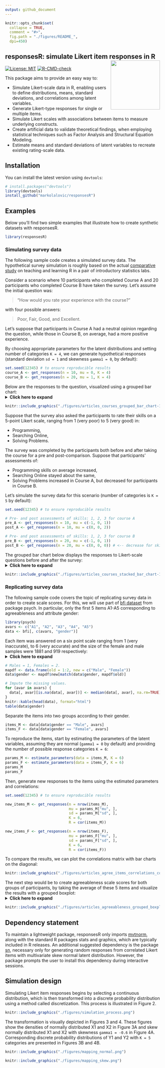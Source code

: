```yaml
---
output: github_document
---
```


```r
knitr::opts_chunk$set(
  collapse = TRUE,
  comment = "#>",
  fig.path = "./figures/README_",
  dpi=450)
```

## responsesR: simulate Likert item responses in R <img src='./figures/logo.png' align="right" height="160" />

<!-- badges: start -->
[![License: MIT](https://img.shields.io/badge/License-MIT-yellow.svg)](https://opensource.org/licenses/MIT)
[![R-CMD-check](https://github.com/markolalovic/responsesR/actions/workflows/R-CMD-check.yaml/badge.svg)](https://github.com/markolalovic/responsesR/actions/workflows/R-CMD-check.yaml)
<!-- badges: end -->

This package aims to provide an easy way to:

- Simulate Likert-scale data in R, enabling users to define distributions, means, standard deviations, and correlations among latent variables.
- Generate Likert-type responses for single or multiple items.
- Simulate Likert scales with associations between items to measure underlying constructs.
- Create artificial data to validate theoretical findings, when employing statistical techniques such as Factor Analysis and Structural Equation Modeling.
- Estimate means and standard deviations of latent variables to recreate existing rating-scale data.

## Installation
You can install the latest version using `devtools`:
```r
# install.packages("devtools")
library(devtools)
install_github("markolalovic/responsesR")
```

## Examples
Below you'll find two simple examples that illustrate how to create synthetic datasets with responsesR.

```r
library(responsesR)
```

### Simulating survey data
The following sample code creates a simulated survey data. The hypothetical survey simulation is roughly based on the actual [comparative study](https://arxiv.org/abs/2201.12960) on teaching and learning R in a pair of introductory statistics labs.

Consider a scenario where 10 participants who completed Course A and 20 participants who completed Course B have taken the survey. Let's assume the initial question was:

> "How would you rate your experience with the course?" 

with four possible answers: 

> Poor, Fair, Good, and Excellent. 

Let's suppose that participants in Course A had a neutral opinion regarding the question, while those in Course B, on average, had a more positive experience.

By choosing appropriate parameters for the latent distributions and setting number of categories `K = 4`, we can generate hypothetical responses (standard deviation `sd = 1` and skewness `gamma1 = 0`, by default):
```r
set.seed(12345) # to ensure reproducible results
course_A <- get_responses(n = 10, mu = 0, K = 4)
course_B <- get_responses(n = 20, mu = 1, K = 4)
```

Below are the responses to the question, visualized using a grouped bar chart:
<details>
  <summary><b><a style="cursor: pointer;">Click here to expand </a></b> </summary>

``` r
# To summarize the results, create a data frame from all responses.
K <- 4
ngroups <- 2
cats <- c("Poor", "Fair", "Good", "Excellent")
data <- data.frame(
  Course = rep(c("A", "B"), each=K),
  Response = factor(rep(cats, ngroups), levels=cats),
  Prop = c(get_prop_table(course_A, K), get_prop_table(course_B, K)))
data <- data[data$Prop > 0, ]
# > data
#   Course  Response Prop
# 1      A      Poor 0.30
# 2      A      Fair 0.20
# 3      A      Good 0.20
# 4      A Excellent 0.30
# 6      B      Fair 0.10
# 7      B      Good 0.25
# 8      B Excellent 0.65

# The results can then be visualized using a grouped bar chart.
xbreaks <- seq(from = 0, to = .8, length.out = 5)
xlimits <- c(0, max(data$Prop) + 0.01)
xlabs <- sapply(xbreaks, percentify)
data$Course <- factor(data$Course, levels = c("B", "A"))
p <- ggplot(data=data, aes(x=Prop, y=Response, fill=Course)) +
  geom_col(position=position_dodge2(preserve = "single", padding = 0)) +  
  scale_x_continuous(breaks = xbreaks, labels = xlabs, limits = xlimits) +  
  scale_y_discrete(limits = rev(levels(data$Response))) +
  scale_fill_manual("legend", 
                    values = c("#64BAAA", "#154E56"), 
                    labels = c("Course A", "Course B"),
                    limits = c("A", "B")) + 
  ggtitle("How would you rate your experience with the course?") +
  theme(text = element_text(size=10),
        axis.title.y = element_blank(),
        axis.title.x = element_blank(),
        legend.position = "bottom",
        legend.title = element_blank(),
        plot.title = element_text(size=11))
p
```

</details>
<p> </p>

```r
knitr::include_graphics("./figures/articles_courses_grouped_bar_chart-1.png")
```

Suppose that the survey also asked the participants to rate their skills on a 5-point Likert scale, ranging from 1 (very poor) to 5 (very good) in:

* Programming, 
* Searching Online, 
* Solving Problems. 

The survey was completed by the participants both before and after taking the course for a pre and post-comparison. Suppose that participants' assessments of:

* Programming skills on average increased, 
* Searching Online stayed about the same,
* Solving Problems increased in Course A, but decreased for participants in Course B.

Let's simulate the survey data for this scenario (number of categories is `K = 5` by default):
```r
set.seed(12345) # to ensure reproducible results

# Pre- and post assessments of skills: 1, 2, 3 for course A
pre_A <- get_responses(n = 10, mu = c(-1, 0, 1))
post_A <- get_responses(n = 10, mu = c(0, 0, 2))

# Pre- and post assessments of skills: 1, 2, 3 for course B
pre_B <- get_responses(n = 20, mu = c(-1, 0, 1))
post_B <- get_responses(n = 20, mu = c(0, 0, 0)) # <-- decrease for skill 3
```

The grouped bar chart below displays the responses to Likert-scale questions before and after the survey:
<details>
  <summary><b><a style="cursor: pointer;">Click here to expand </a></b> </summary>

``` r
# To summarize the results, create a data frame from all responses.
data <- list(pre_A, post_A, pre_B, post_B)
items <- 6 # for 3 questions before and after
K <- 5 # for a 5-point Likert scale
skills <- c("Programming", "Searching online", "Solving problems")
questions <- rep(as.vector(sapply(skills, function(skill) rep(skill, K))), 4)
questions <- factor(questions, levels = skills)
data <- data.frame (
  Course = c(rep("Course A", items * K), rep("Course B", items * K)),
  Question = questions,
  Time = as.factor(rep(c(rep("before", 3*K), rep("after", 3*K)), 2)),
  resp = rep(rep(1:K, 3), length(data)),
  prop = as.vector(sapply(data, function(d) as.vector(t(get_prop_table(d, K))))))
# > head(data)
#     Course         Question   Time resp prop
# 1 Course A      Programming before    1  0.2
# 2 Course A      Programming before    2  0.4
# 3 Course A      Programming before    3  0.3
# 4 Course A      Programming before    4  0.0
# 5 Course A      Programming before    5  0.1
# 6 Course A Searching online before    1  0.1

# And visualize the results with a stacked bar chart:
data_pos <- data[data$resp >= 4, ]
data_neg <- data[data$resp <= 2, ]

data_neu <- data[data$resp == 3, ]
data_neu$prop <- data_neu$prop / 2

data_pos <- rbind(data_pos, data_neu)
data_pos$resp <- factor(data_pos$resp, levels = rev(1:5))

data_neg <- rbind(data_neg, data_neu)
data_neg$prop <- (-data_neg$prop)
data_neg$resp <- factor(data_neg$resp, levels = 1:5)

color_palette <- brewer.pal(n=5, name = "BrBG") 
color_palette[3] <- "#bababaff"
p <- ggplot(data = data_pos, aes(x = Time, y = prop, fill = resp)) +
  geom_col() +
  geom_col(data = data_neg) +
  coord_flip() +
  facet_nested(
    rows = vars(Question, Course), switch = "y",
    strip = strip_nested(size = "variable"),
    labeller = labeller(Question = label_wrap_gen(width = 10))
  ) +
  theme_bw() +
  theme(strip.placement = "outside") +
  theme(
    axis.ticks.x = element_blank(),
    axis.ticks.y = element_blank(),
    legend.position = "bottom",
    legend.title = element_blank(),
    text = element_text(size = 10),
    strip.text.y.left = element_text(angle = 0, size = 8),
    panel.spacing.y = unit(c(2, 5, 2, 5, 2), "mm")
  ) +
  xlab("") +
  ylab("Percentage") +
  scale_y_continuous(limits = c(-1, 1), 
                     breaks = seq(from = -1, to = 1, by = 0.5), 
                     labels = c(100, 50, 0, 50, 100)) + 
  scale_fill_manual("", breaks = 1:5, values = color_palette,
                      labels = c("Very poor", "Poor", "Fair", "Good", "Very good"))
p
```

</details>
<p> </p>
```r
knitr::include_graphics("./figures/articles_courses_stacked_bar_chart-1.png")
```

### Replicating survey data
The following sample code covers the topic of replicating survey data in order to create scale scores. For this, we will use part of [bfi dataset](https://search.r-project.org/CRAN/refmans/psych/html/bfi.html) from package psych. In particular, only the first 5 items A1-A5 corresponding to agreeableness and attribute gender:

```r
library(psych)
avars <- c("A1", "A2", "A3", "A4", "A5")
data <- bfi[, c(avars, "gender")]
```

Each item was answered on a six point scale ranging from 1 (very inaccurate), to 6 (very accurate) and the size of the female and male samples were 1881 and 919 respectively:
<details>
  <summary><b><a style="cursor: pointer;">Click here to expand </a></b> </summary>

``` r
# Males = 1, Females = 2.
mapdf <- data.frame(old = 1:2, new = c("Male", "Female"))
data$gender <- mapdf$new[match(data$gender, mapdf$old)]

# Impute the missing values.
for (avar in avars) {
  data[, avar][is.na(data[, avar])] <- median(data[, avar], na.rm=TRUE)
}
knitr::kable(head(data), format="html")
table(data$gender)
```

</details>
<p> </p>
```r
# Males = 1, Females = 2.
mapdf <- data.frame(old = 1:2, new = c("Male", "Female"))
data$gender <- mapdf$new[match(data$gender, mapdf$old)]

# Impute the missing values.
for (avar in avars) {
  data[, avar][is.na(data[, avar])] <- median(data[, avar], na.rm=TRUE)
}
knitr::kable(head(data), format="html")
table(data$gender)
```

Separate the items into two groups according to their gender.
```r
items_M <- data[data$gender == "Male", avars]
items_F <- data[data$gender == "Female", avars]
```

To reproduce the items, start by estimating the parameters of the latent variables, assuming they are normal (`gamma1 = 0` by default) and providing the number of possible response categories `K = 6`:
```r
params_M <- estimate_parameters(data = items_M, K = 6)
params_F <- estimate_parameters(data = items_F, K = 6)
params_M
params_F
```

Then, generate new responses to the items using the estimated parameters and correlations:
```r
set.seed(12345) # to ensure reproducible results

new_items_M <- get_responses(n = nrow(items_M), 
                             mu = params_M["mu", ], 
                             sd = params_M["sd", ],
                             K = 6,
                             R = cor(items_M))

new_items_F <- get_responses(n = nrow(items_F), 
                             mu = params_F["mu", ],
                             sd = params_F["sd", ],
                             K = 6,
                             R = cor(items_F))
```

To compare the results, we can plot the correlations matrix with bar charts on the diagonal:
```r
knitr::include_graphics("./figures/articles_agree_items_correlations_comparison-1.png")
```

The next step would be to create agreeableness scale scores for both groups of participants, by taking the average of these 5 items and visualize the results with a grouped boxplot:
<details>
  <summary><b><a style="cursor: pointer;">Click here to expand </a></b> </summary>

``` r
# Combine new items and gender in new_data data frame.
new_data <- data.frame(rbind(new_items_M, new_items_F))
new_data$gender <- c(rep("Male", nrow(items_M)), rep("Female", nrow(items_F)))
head(new_data)

# We also need to reverse the first item because it has negative correlations
data$A1 <- (min(data$A1) + max(data$A1)) - data$A1
new_data$Y1 <- (min(new_data$Y1) + max(new_data$Y1)) - new_data$Y1

# Create agreeableness scale scores
data$agreeable <- rowMeans(data[, avars])
new_data$agreeable <- rowMeans(new_data[, c("Y1", "Y2", "Y3", "Y4", "Y5")])

# And visualize the results with a grouped boxplot.
scale_boxplot <- function(data, title="") {
  xbreaks <- seq(from = 2, to = 6, length.out = 3)
  p <- ggplot(data, aes(x = agreeable, y = gender)) + 
    geom_boxplot() +
    scale_x_continuous(breaks = xbreaks) +
    ggtitle(title) +
    theme(text = element_text(size = 8),
          plot.title = element_text(size=10),          
          axis.title.y = element_blank())
  return(p)
}
p1 <- scale_boxplot(data, "Agreeableness in men and women")
p2 <- scale_boxplot(new_data, "Reproduced agreeableness in men and women")
plot_grid(p1, p2,  nrow = 2)
```

</details>
<p> </p>

```r
knitr::include_graphics("./figures/articles_agreeableness_grouped_boxplot-1.png")
```

## Dependency statement
To maintain a lightweight package, responsesR only imports [mvtnorm](https://cran.r-project.org/web/packages/mvtnorm/index.html), along with the standard R packages stats and graphics, which are typically included in R releases. An additional suggested dependency is the package [sn](https://cran.r-project.org/web/packages/sn/index.html), necessary only for generating random responses from correlated Likert items with multivariate skew normal latent distribution. However, the package prompts the user to install this dependency during interactive sessions.

## Simulation design
Simulating Likert item responses begins by selecting a continuous distribution, which is then transformed into a discrete probability distribution using a method called discretization. This process is illustrated in Figure 2.

```r
knitr::include_graphics("./figures/simulation_process.png")
```

The transformation is visually depicted in Figures 3 and 4. These figures show the densities of normally distributed X1 and X2 in Figure 3A and skew normally distributed X1 and X2 with skewness `gamma1 = -0.6` in Figure 4A. Corresponding discrete probability distributions of Y1 and Y2 with `K = 5` categories are presented in Figures 3B and 4B. 

```r
knitr::include_graphics("./figures/mapping_normal.png")
```

```r
knitr::include_graphics("./figures/mapping_skew.png")
```





